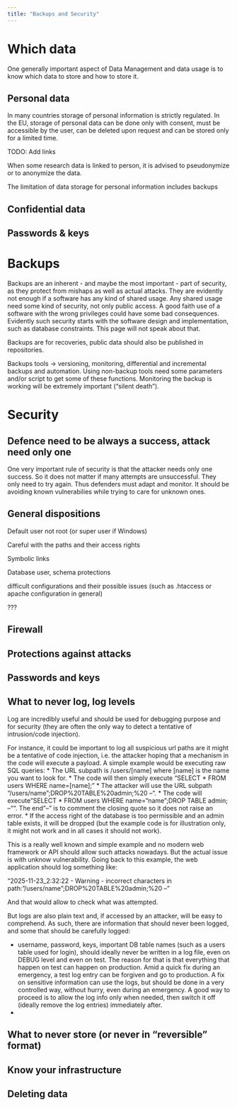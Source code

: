 ```yaml
---
title: "Backups and Security"
---
```


# Which data

One generally important aspect of Data Management and data usage is to know which data to store and how to store it. 

## Personal data

In many countries storage of personal information is strictly regulated. In the EU, storage of personal data can be done only with consent, must be accessible by the user, can be deleted upon request and can be stored only for a limited time.

TODO: Add links

When some research data is linked to person, it is advised to pseudonymize or to anonymize the data.

::: {.callout-important}
The limitation of data storage for personal information includes backups
:::

## Confidential data

## Passwords & keys

# Backups

Backups are an inherent - and maybe the most important - part of security, as they protect from mishaps as well as actual attacks. They are evidently not enough if a software has any kind of shared usage.
Any shared usage need some kind of security, not only public access. A good faith use of a software with the wrong privileges could have some bad consequences. Evidently such security starts with the software design and implementation, such as database constraints. This page will not speak about that.

::: {.callout-note}
Backups are for recoveries, public data should also be published in repositories.
:::

Backups tools -> versioning, monitoring, differential and incremental backups and automation. Using non-backup tools need some parameters and/or script to get some of these functions. Monitoring the backup is working will be extremely important ("silent death").

# Security

## Defence need to be always a success, attack need only one

One very important rule of security is that the attacker needs only one success. So it does not matter if many attempts are unsuccessful. They only need to try again. Thus defenders must adapt and monitor. It should be avoiding known vulnerabilies while trying to care for unknown ones.

## General dispositions

Default user not root (or super user if Windows)

Careful with the paths and their access rights

Symbolic links

Database user, schema protections

difficult configurations and their possible issues (such as .htaccess or apache configuration in general)

???

## Firewall

## Protections against attacks

## Passwords and keys

## What to never log, log levels

Log are incredibly useful and should be used for debugging purpose and for security (they are often the only way to detect a tentative of intrusion/code injection). 

For instance, it could be important to log all suspicious url paths are it might be a tentative of code injection, i.e. the attacker hoping that a mechanism in the code will execute a payload. 
A simple example would be executing raw SQL queries:
* The URL subpath is /users/[name] where [name] is the name you want to look for.
* The code will then simply execute "SELECT * FROM users WHERE name=[name];"
* The attacker will use the URL subpath "/users/name";DROP%20TABLE%20admin;%20 --".
* The code will execute "SELECT * FROM users WHERE name="name";DROP TABLE admin; --"". The end "--" is to comment the closing quote so it does not raise an error.
* If the access right of the database is too permissible and an admin table exists, it will be dropped (but the example code is for illustration only, it might not work and in all cases it should not work).

This is a really well known and simple example and no modern web framework or API should allow such attacks nowadays. But the actual issue is with unknow vulnerability. Going back to this example, the web application should log something like:

"2025-11-23_2:32:22 - Warning - incorrect characters in path: "/users/name";DROP%20TABLE%20admin;%20 --"

And that would allow to check what was attempted.

But logs are also plain text and, if accessed by an attacker, will be easy to comprehend. As such, there are information that should never been logged, and some that should be carefully logged:

- username, password, keys, important DB table names (such as a users table used for login), should ideally never be written in a log file, even on DEBUG level and even on test. The reason for that is that everything that happen on test can happen on production. Amid a quick fix during an emergency, a test log entry can be forgiven and go to production. A fix on sensitive information can use the logs, but should be done in a very controlled way, without hurry, even during an emergency. A good way to proceed is to allow the log info only when needed, then switch it off (ideally remove the log entries) immediately after.
- 

## What to never store (or never in "reversible" format)

## Know your infrastructure

## Deleting data
